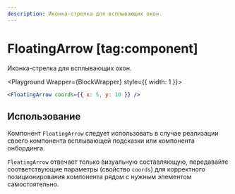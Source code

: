 ```yaml
---
description: Иконка-стрелка для всплывающих окон.
---
```


<Overview group="utils">

# FloatingArrow [tag:component]

Иконка-стрелка для всплывающих окон.

</Overview>


<Playground Wrapper={BlockWrapper} style={{ width: 1 }}>
  ```jsx
  <FloatingArrow coords={{ x: 5, y: 10 }} />
  ```
</Playground>

## Использование

Компонент `FloatingArrow` следует использовать в случае реализации своего компонента всплывающей подсказки или
компонента онбординга.

`FloatingArrow` отвечает только визуальную составляющую, передавайте соответствующие параметры (свойство `coords`) для
корректного позиционирования компонента рядом с нужным элементом самостоятельно.
